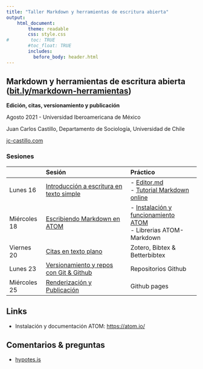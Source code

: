 ```yaml
---
title: "Taller Markdown y herramientas de escritura abierta"
output:
    html_document:
        theme: readable
        css: style.css
#        toc: TRUE
        #toc_float: TRUE
        includes:
          before_body: header.html
---
```

<div class="mycontent">

# Markdown y herramientas de escritura abierta ([bit.ly/markdown-herramientas](https://juancarloscastillo.github.io/jc-castillo/documents/talleres-cursos/markdown-mexico/markdown-herramientas.html))

**Edición, citas, versionamiento y publicación**

Agosto 2021 - Universidad Iberoamericana de México

Juan Carlos Castillo, Departamento de Sociología, Universidad de Chile

[jc-castillo.com](https://juancarloscastillo.github.io)


### Sesiones

<font size="3">

|              	| Sesión                                    	| Práctico                          	|
|-------------------	|:-------------------------------------------	|:-----------------------------------	|
| Lunes 16     	| [Introducción a escritura en texto simple](slides/01-textosimple/01_textosimple.html)  	| - [Editor.md](https://pandao.github.io/editor.md/en.html) <br> - [Tutorial Markdown online](https://www.markdowntutorial.com/es/) 	|
| Miércoles 18 	| [Escribiendo Markdown en ATOM](slides/02-atom/02_atom.html)                 	| - [Instalación y funcionamiento ATOM](https://atom.io/) <br> - Librerias ATOM-Markdown           	|
| Viernes 20   	| [Citas en texto plano ](slides/03-bibtex/03_bibtex.html)                     	| Zotero, Bibtex & Betterbibtex     	|
| Lunes 23     	| [Versionamiento y repos con Git & Github](slides/04-git/04_git.html)    	| Repositorios Github               	|
| Miércoles 25 	| [Renderización y Publicación](slides/05-pub/05_pub.html)              	| Github pages                      	|

</font>


## Links

- Instalación y documentación ATOM: [https://atom.io/]()


## Comentarios & preguntas

- [hypotes.is](https://web.hypothes.is/)

<br><br><br>
</div>
